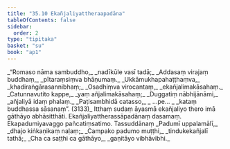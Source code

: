 ```yaml
---
title: "35.10 Ekañjaliyattheraapadāna"
tableOfContents: false
sidebar:
  order: 2
type: "tipitaka"
basket: "su"
book: "ap1"
---
```



<DynamicBreadcrumb />

<Division number="63" book="ap1">

<Paragraph number="3961" type="verses" book="ap1">
_“Romaso nāma sambuddho,_  
_nadīkūle vasī tadā;_  
_Addasaṃ virajaṃ buddhaṃ,_  
_pītaraṃsiṃva bhāṇumaṃ._  

</Paragraph>

</Division>
<Division number="64" book="ap1">

<Paragraph number="3962" type="verses" book="ap1">
_Ukkāmukhapahaṭṭhaṃva,_  
_khadiraṅgārasannibhaṃ;_  
_Osadhiṃva virocantaṃ,_  
_ekañjalimakāsahaṃ._  

</Paragraph>

</Division>
<Division number="65" book="ap1">

<Paragraph number="3963" type="verses" book="ap1">
_Catunnavutito kappe,_  
_yaṃ añjalimakāsahaṃ;_  
_Duggatiṃ nābhijānāmi,_  
_añjaliyā idaṃ phalaṃ._  

</Paragraph>

</Division>
<Division number="66" book="ap1">

<Paragraph number="3964" type="verses" book="ap1">
_Paṭisambhidā catasso,_  
_ …pe… _  
_kataṃ buddhassa sāsanaṃ”. (3133)_  

</Paragraph>

<Paragraph number="3965" book="ap1">
Itthaṃ sudaṃ āyasmā ekañjaliyo thero imā gāthāyo abhāsitthāti.

</Paragraph>
</Division>

<Paragraph number="3966" type="center" book="ap1">
Ekañjaliyattherassāpadānaṃ dasamaṃ.



</Paragraph>

<Paragraph number="3967" type="center" book="ap1">
Ekapadumiyavaggo pañcatiṃsatimo.



</Paragraph>

<Paragraph number="3968" type="center" book="ap1">
Tassuddānaṃ


</Paragraph>

<Paragraph number="3969" type="verses" book="ap1">
_Padumī uppalamālī,_  
_dhajo kiṅkaṇikaṃ naḷaṃ;_  
_Campako padumo muṭṭhi,_  
_tindukekañjalī tathā;_  
_Cha ca saṭṭhi ca gāthāyo,_  
_gaṇitāyo vibhāvibhi._
</Paragraph>